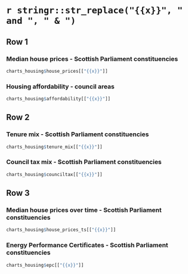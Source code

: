 # `r stringr::str_replace("{{x}}", " and ", " & ")`

## Row 1 {data-height=500}

### Median house prices - Scottish Parliament constituencies

```r
charts_housing$house_prices[["{{x}}"]]
```

### Housing affordability - council areas

```r
charts_housing$affordability[["{{x}}"]]
```

## Row 2 {data-height=400}

### Tenure mix - Scottish Parliament constituencies

```r
charts_housing$tenure_mix[["{{x}}"]]
```

### Council tax mix - Scottish Parliament constituencies

```r
charts_housing$counciltax[["{{x}}"]]
```

## Row 3

### Median house prices over time - Scottish Parliament constituencies

```r
charts_housing$house_prices_ts[["{{x}}"]]
```

### Energy Performance Certificates - Scottish Parliament constituencies

```r
charts_housing$epc[["{{x}}"]]
```